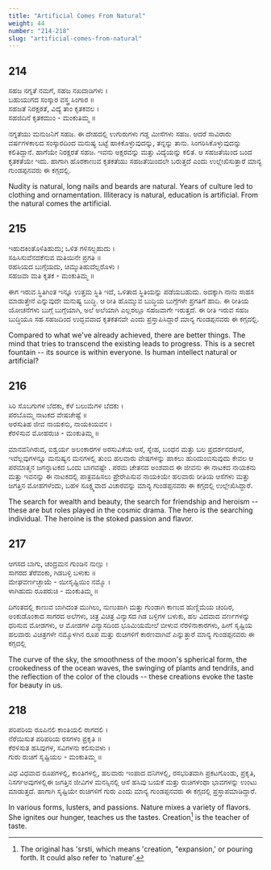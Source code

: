 ```yaml
---
title: "Artificial Comes From Natural"
weight: 44
number: "214-218"
slug: "artificial-comes-from-natural"
---
```


## 214

ಸಹಜ ನಗ್ನತೆ ನಮಗೆ, ಸಹಜ ನಖದಾಡಿಗಳು ।  
ಬಹುಯುಗದ ಸಂಸ್ಕಾರ ವಸ್ತ್ರ ಸಿಂಗಾರ ॥  
ಸಹಜತೆ ನಿರಕ್ಷರತೆ, ವಿದ್ಯೆ ತಾಂ ಕೃತಕವಲ ।  
ಸಹಜಿದಿನೆ ಕೃತಕಮುಂ - ಮಂಕುತಿಮ್ಮ ॥

ನಗ್ನತೆಯು ಮನುಜನಿಗೆ ಸಹಜ. ಈ ದೇಹದಲ್ಲಿ ಉಗುರುಗಳು ಗಡ್ಡ ಮೀಸೆಗಳು ಸಹಜ. ಆದರೆ ಸಾವಿರಾರು ವರ್ಷಗಳಕಾಲದ ಸಂಸ್ಕಾರದಿಂದ ಮನುಷ್ಯ ಬಟ್ಟೆ ಹಾಕಿಕೊಳ್ಳುವುದನ್ನು, ತನ್ನನ್ನು ತಾನು. ಸಿಂಗರಿಸಿಕೊಳ್ಳುವುದನ್ನು ಕಲಿತಿದ್ದಾನೆ. ಹಾಗೆಯೇ ನಿರಕ್ಷರತೆ ಸಹಜ. ಇವನು ಅಕ್ಷರವನ್ನು ಮತ್ತು ವಿದ್ಯೆಯನ್ನು ಕಲಿತ. ಆ ಸಹಜತೆಯಿಂದ ಬಂದ ಕೃತಕತೆಯೇ ಇದು. ಹಾಗಾಗಿ ಹೊರಕಾಣುವ ಕೃತಕತೆಯು ಸಹಜತೆಯಿಂದಲೇ ಬರುತ್ತದೆ ಎಂದು ಉಲ್ಲೇಖಿಸುತ್ತಾರೆ ಮಾನ್ಯ ಗುಂಡಪ್ಪನವರು ಈ ಕಗ್ಗದಲ್ಲಿ.

Nudity is natural, long nails and beards are natural. Years of culture led to clothing and ornamentation. Illiteracy is natural, education is artificial. From the natural comes the artificial.

## 215

ಇಹುದಕಿಂತೊಳಿತಿಹುದು; ಒಳಿತ ಗಳಿಸಲ್ಬಹುದು ।  
ಸಹಿಸಿಸುವೆನದಕೆನುವ ಮತಿಯಿನೇ ಪ್ರಗತಿ ॥  
ರಹಸಿಯದ ಬುಗ್ಗೆಯದು, ಚಿಮ್ಮುತಿಹುದೆಲ್ಲರೊಳು ।  
ಸಹಜವಾ ಮತಿ ಕೃತಕ - ಮಂಕುತಿಮ್ಮ ॥

ಈಗ ಇರುವ ಸ್ಥಿತಿಗಿಂತ ಇನ್ನೂ ಉತ್ತಮ ಸ್ಥಿತಿ ಇದೆ, ಒಳಿತಾದ ಸ್ಥಿತಿಯನ್ನು ಪಡೆಯಬಹುದು. ಅದಕ್ಕಾಗಿ ನಾನು ಸಾಹಸ ಮಾಡುತ್ತೇನೆ ಎನ್ನುವುದೇ ಮನುಷ್ಯ ಬುದ್ಧಿ. ಆ ರೀತಿ ಹೊಮ್ಮುವ ಬುದ್ಧಿಯ ಬುಗ್ಗೆಗಳೇ ಪ್ರಗತಿಗೆ ಹಾದಿ. ಈ ರೀತಿಯ ಯೋಚನೆಗಳು ಬುಗ್ಗೆ ಬುಗ್ಗೆಯಾಗಿ, ಅಲೆ ಅಲೆಯಾಗಿ ಎಲ್ಲರಲ್ಲೂ ಸಹಜವಾಗೇ ಇರುತ್ತದೆ. ಈ ರೀತಿ ಇರುವ ಸಹಜ ಬುದ್ಧಿಯೂ ಸಹ ಸಹಜದಿಂದ ಉದ್ಭವವಾದ ಕೃತಕತನವೇ ಎಂದು ಪ್ರಸ್ತಾಪಿಸಿದ್ದಾರೆ ಮಾನ್ಯ ಗುಂಡಪ್ಪನವರು ಈ ಕಗ್ಗದಲ್ಲಿ.

Compared to what we've already achieved, there are better things. The mind that tries to transcend the existing leads to progress. This is a
secret fountain -- its source is within everyone. Is human intellect natural or artificial?

## 216

ಸಿರಿ ಸೊಬಗುಗಳ ಬೆದಕು, ಕೆಳೆ ಬಲುಮೆಗಳ ಬೆದಕು ।  
ಪರಬೊಮ್ಮ ನಾಟಕದ ವೇಷಚೇಷ್ಟೆ ॥  
ಅರಸುತಿಹ ಜೀವ ನಾಯಕನು, ನಾಯಕಿಯವನ ।  
ಕೆರಳಿಸುವ ಮೋಹರುಚಿ - ಮಂಕುತಿಮ್ಮ ॥

ಮಾನವನಿಗಿರುವ, ಐಶ್ವರ್ಯ ಅಲಂಕಾರಗಳ ಅರಸುವಿಕೆಯ ಆಸೆ, ಸ್ನೇಹ, ಬಂಧನ ಮತ್ತು ಬಲ ಪ್ರದರ್ಶನದಆಸೆ, ಇವೆಲ್ಲವುಗಳನ್ನೂ ಮನುಷ್ಯನ ಮನಗಳಲ್ಲಿ ತುಂಬಿ ಹಲವಾರು ವೇಷಗಳನ್ನು ಹಾಕಲು ಹುರಿದುಂಬಿಸುವುದು ಕೇವಲ ಆ ಪರಮಾತ್ಮನ ಜಗನ್ನಾಟಕದ ಒಂದು ಬಾಗವಷ್ಟೇ . ಪರಮ ಚೇತನದ ಅಂಶವಾದ ಈ ಜೀವನು ಈ ನಾಟಕದ ನಾಯಕನು ಮತ್ತು ಇವನನ್ನು ಈ ನಾಟಕದಲ್ಲಿ ಪಾತ್ರವಹಿಸಲು ಪ್ರೇರೇಪಿಸುವ ನಾಯಕಿಯೇ ಹಲವಾರು ರೀತಿಯ ಆಸೆಗಳು ಮತ್ತು ಜಗತ್ತಿನ ಮೋಹಗಳೆಂದು, ಬಹಳ ಸೂಕ್ಷ್ಮವಾದ ವಿಚಾರವನ್ನು ಮಾನ್ಯ ಗುಂಡಪ್ಪನವರು ಈ ಕಗ್ಗದಲ್ಲಿ ಉಲ್ಲೇಖಿಸಿದ್ದಾರೆ.

The search for wealth and beauty, the search for friendship and heroism -- these are but roles played in the cosmic drama. The hero is the searching individual. The heroine is the stoked passion and flavor.

## 217

ಆಗಸದ ಬಾಗು, ಚಂದ್ರಮನ ಗುಂಡಿನ ನುಣ್ಪು ।  
ಸಾಗರದ ತೆರೆವಂಕು, ಗಿಡಬಳ್ಳಿ ಬಳುಕು ॥  
ಮೇಘವರ್ಣಚ್ಛಾಯೆ - ಯೀಸೃಷ್ಟಿಯಿಂ ನಮ್ಮೊ ।  
ಳಾಗಿಹುದು ರೂಪರುಚಿ - ಮಂಕುತಿಮ್ಮ ॥

ದಿಗಂತದಲ್ಲಿ ಕಾಣುವ ಬಾಗಿದಂತ ಮುಗಿಲು, ನುಣುಪಾಗಿ ಮತ್ತು ಗುಂಡಾಗಿ ಕಾಣುವ ಹುಣ್ಣಿಮೆಯ ಚಂದಿರ, ಅಂಕುಡೊಂಕಾದ ಸಾಗರದ ಅಲೆಗಳು, ಚಿತ್ರ ವಿಚಿತ್ರ ವಿನ್ಯಾಸದ ಗಿಡ ಬಳ್ಳಿಗಳ ಬಳುಕು, ಹಲ ವಿದವಾದ ವರ್ಣಗಳನ್ನು ಧರಿಸುವ ಮೋಡಗಳು, ಆ ಮೋಡಗಳ ವಿನ್ಯಾಸದಿಂದ ಭೂಮಿಯಮೇಲೆ ಬೀಳುವ ನೆರಳಿನಾಕಾರಗಳು, ಹೀಗೆ ಸೃಷ್ಟಿಯ ಹಲವಾರು ವಿಚಿತ್ರಗಳೇ ನಮ್ಮೊಳಗಿನ ರೂಪ ಮತ್ತು ರುಚಿಗಳಿಗೆ ಕಾರಣವಾಗಿವೆ ಎನ್ನುತ್ತಾರೆ ಮಾನ್ಯ ಗುಂಡಪ್ಪನವರು ಈ ಕಗ್ಗದಲ್ಲಿ

The curve of the sky, the smoothness of the moon's spherical form, the crookedness of the ocean waves, the swinging of plants and tendrils, and the reflection of the color of the clouds -- these creations evoke the taste for beauty in us.

## 218

ಪರಿಪರಿಯ ರೂಪಿನಲಿ ಕಾಂತಿಯಲಿ ರಾಗದಲಿ ।  
ನೆರೆಯಿಸುತ ಪರಿಪರಿಯ ರಸಗಳಂ ಪ್ರಕೃತಿ ॥  
ಕೆರಳಿಸುತ ಹಸಿವುಗಳ, ಸವಿಗಳನು ಕಲಿಸುವಳು ।  
ಗುರು ರುಚಿಗೆ ಸೃಷ್ಟಿಯಲ - ಮಂಕುತಿಮ್ಮ ॥

ವಿಧ ವಿಧವಾದ ರೂಪಗಳಲ್ಲಿ, ಕಾಂತಿಗಳಲ್ಲಿ, ಹಲವಾರು ಇಂಪಾದ ದನಿಗಳಲ್ಲಿ, ರಸಭರಿತವಾಗಿ ಪ್ರಕಟಗೊಂಡು, ಪ್ರಕೃತಿ, ನಿಸರ್ಗಅವುಗಳಲ್ಲಿಈ ಜಗತ್ತಿನ ಜೀವಿಗಳ ಮನಸ್ಸಿನಲ್ಲಿ ಆಸೆ ಹಸಿವು ಬಯಕೆ ಮತ್ತು ರುಚಿಗಳಂಥಾ ಭಾವಗಳನ್ನು ಉಂಟು ಮಾಡುತ್ತದೆ. ಹಾಗಾಗಿ ಸೃಷ್ಟಿಯೇ ರುಚಿಗಳಿಗೆ ಗುರು ಎಂದು ಮಾನ್ಯ ಗುಂಡಪ್ಪನವರು ಈ ಕಗ್ಗದಲ್ಲಿ ಪ್ರಸ್ತಾಪಮಾಡಿದ್ದಾರೆ.

In various forms, lusters, and passions. Nature mixes a variety of flavors. She ignites our hunger, teaches us the tastes. Creation[^83] is the teacher of taste.

[^83]: The original has 'srsti, which means 'creation, "expansion,' or pouring forth. It could also refer to 'nature'.
